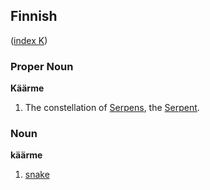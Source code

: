 ==Finnish==
([[Wiktionary:Finnish_index_k|index K]])

===Proper Noun===
'''Käärme'''

# The constellation of [[Serpens]], the [[Serpent]].

===Noun===
'''käärme'''

# [[snake]]